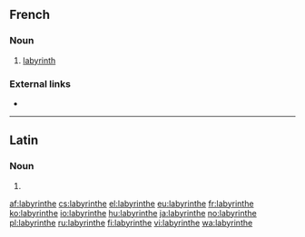 ==French==

===Noun===
{{fr-noun|m}}

# [[labyrinth]]

===External links===
* {{R:TLFi}}

----

==Latin==

===Noun===
{{la-noun-form|labyrinthe}}

# {{inflection of|labyrinthus||voc|s|lang=la}}

[[af:labyrinthe]]
[[cs:labyrinthe]]
[[el:labyrinthe]]
[[eu:labyrinthe]]
[[fr:labyrinthe]]
[[ko:labyrinthe]]
[[io:labyrinthe]]
[[hu:labyrinthe]]
[[ja:labyrinthe]]
[[no:labyrinthe]]
[[pl:labyrinthe]]
[[ru:labyrinthe]]
[[fi:labyrinthe]]
[[vi:labyrinthe]]
[[wa:labyrinthe]]